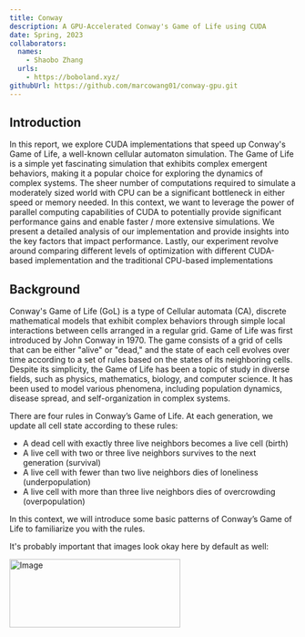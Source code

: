```yaml
---
title: Conway
description: A GPU-Accelerated Conway's Game of Life using CUDA
date: Spring, 2023
collaborators: 
  names:
    - Shaobo Zhang
  urls:
    - https://boboland.xyz/
githubUrl: https://github.com/marcowang01/conway-gpu.git
---
```


## Introduction
In this report, we explore CUDA implementations that speed up Conway's Game of Life, a well-known cellular automaton simulation. The Game of Life is a simple yet fascinating simulation that exhibits complex emergent behaviors, making it a popular choice for exploring the dynamics of complex systems. The sheer number of computations required to simulate a moderately sized world with CPU can be a significant bottleneck in either speed or memory needed. In this context, we want to leverage the power of parallel computing capabilities of CUDA to potentially provide significant performance gains and enable faster / more extensive simulations. We present a detailed analysis of our implementation and provide insights into the key factors that impact performance. Lastly, our experiment revolve around comparing different levels of optimization with different CUDA-based implementation and the traditional CPU-based implementations
 
## Background
Conway's Game of Life (GoL) is a type of Cellular automata (CA), discrete mathematical models that exhibit complex behaviors through simple local interactions between cells arranged in a regular grid. Game of Life was first introduced by John Conway in 1970. The game consists of a grid of cells that can be either "alive" or "dead," and the state of each cell evolves over time according to a set of rules based on the states of its neighboring cells. Despite its simplicity, the Game of Life has been a topic of study in diverse fields, such as physics, mathematics, biology, and computer science. It has been used to model various phenomena, including population dynamics, disease spread, and self-organization in complex systems.

There are four rules in Conway’s Game of Life. At each generation, we update all cell state according to these rules:

- A dead cell with exactly three live neighbors becomes a live cell (birth)
- A live cell with two or three live neighbors survives to the next generation (survival)
- A live cell with fewer than two live neighbors dies of loneliness (underpopulation)
- A live cell with more than three live neighbors dies of overcrowding (overpopulation)

In this context, we will introduce some basic patterns of Conway’s Game of Life to familiarize you with the rules.

It's probably important that images look okay here by default as well:

<Image
  src="/images/conway/bitRepresentation1.svg"
  width="300"
  height="120"
  alt="Image"
/>